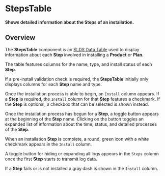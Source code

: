 
<Meta title="Plans/StepsTable/Docs" />

# StepsTable
**Shows detailed information about the Steps of an installation.**

## Overview
 The **StepsTable** component is an [SLDS Data Table](https://react.lightningdesignsystem.com/components/data-tables/)
 used to display information about each **Step** involved in
  installing a **Product** or **Plan**.

The table features columns for the name, type, and
install status of each **Step**.

If a pre-install validation check is required, the
**StepsTable** initially only displays columns for
each **Step** name and type.

Once the installation process is able to begin,
an `Install` column appears. If a **Step** is required,
the `Install` column for that **Step** features a checkmark.
If the **Step** is optional, a checkbox that can
be selected is shown instead.

Once the installation process has begun for a **Step**,
a toggle button appears at the beginning of the **Step** name.
Clicking on the button toggles an expanded list of information
about the time, status, and detailed processes of the **Step**.

When an installation **Step** is complete, a round, green icon with
a white checkmark appears in the `Install` column.

A toggle button for hiding or expanding all logs appears in the `Steps`
column once the first **Step** starts to transmit log data.

If a **Step** fails or is not installed a gray dash is shown in the
`Install` column.

<Canvas>
  <Story id="plans-stepstable-example--steps-table" />
</Canvas>
